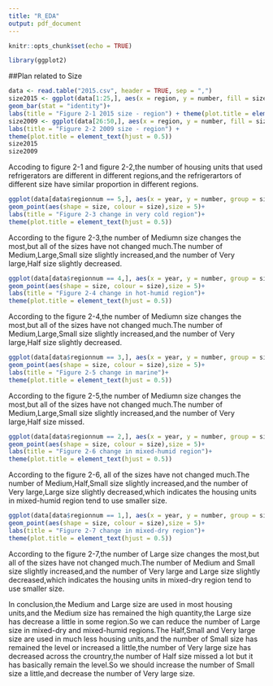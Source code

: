 ```yaml
---
title: "R_EDA"
output: pdf_document
---
```


```r
knitr::opts_chunk$set(echo = TRUE)
```

```r
library(ggplot2)
```


##Plan related to Size

```r
data <- read.table("2015.csv", header = TRUE, sep = ",") 
size2015 <- ggplot(data[1:25,], aes(x = region, y = number, fill = size ))+
geom_bar(stat = "identity")+
labs(title = "Figure 2-1 2015 size - region") + theme(plot.title = element_text(hjust = 0.5))
size2009 <- ggplot(data[26:50,], aes(x = region, y = number, fill = size))+ geom_bar(stat = "identity")+
labs(title = "Figure 2-2 2009 size - region") +
theme(plot.title = element_text(hjust = 0.5))
size2015
size2009
```
Accoding to figure 2-1 and figure 2-2,the number of housing units that used refrigerators are different in different regions,and the refrigerartors of different size have similar proportion in different regions.
```r
ggplot(data[data$regionnum == 5,], aes(x = year, y = number, group = size))+ geom_line()+
geom_point(aes(shape = size, colour = size),size = 5)+
labs(title = "Figure 2-3 change in very cold region")+
theme(plot.title = element_text(hjust = 0.5))
```
According to the figure 2-3,the number of Mediumn size changes the most,but all of the sizes have not changed much.The number of Medium,Large,Small size slightly increased,and the number of Very large,Half size slightly decreased.
```r
ggplot(data[data$regionnum == 4,], aes(x = year, y = number, group = size))+ geom_line()+
geom_point(aes(shape = size, colour = size),size = 5)+
labs(title = "Figure 2-4 change in hot-humid region")+
theme(plot.title = element_text(hjust = 0.5))
```
According to the figure 2-4,the number of Mediumn size changes the most,but all of the sizes have not changed much.The number of Medium,Large,Small size slightly increased,and the number of Very large,Half size slightly decreased.
```r
ggplot(data[data$regionnum == 3,], aes(x = year, y = number, group = size))+ geom_line()+
geom_point(aes(shape = size, colour = size),size = 5)+
labs(title = "Figure 2-5 change in marine")+
theme(plot.title = element_text(hjust = 0.5))
```
According to the figure 2-5,the number of Mediumn size changes the most,but all of the sizes have not changed much.The number of Medium,Large,Small size slightly increased,and the number of Very large,Half size missed.
```r
ggplot(data[data$regionnum == 2,], aes(x = year, y = number, group = size))+ geom_line()+
geom_point(aes(shape = size, colour = size),size = 5)+
labs(title = "Figure 2-6 change in mixed-humid region")+
theme(plot.title = element_text(hjust = 0.5))
```
According to the figure 2-6, all of the sizes have not changed much.The number of Medium,Half,Small size slightly increased,and the number of Very large,Large size slightly decreased,which indicates the housing units in mixed-humid region tend to use smaller size.
```r
ggplot(data[data$regionnum == 1,], aes(x = year, y = number, group = size))+ geom_line()+
geom_point(aes(shape = size, colour = size),size = 5)+
labs(title = "Figure 2-7 change in mixed-dry region")+
theme(plot.title = element_text(hjust = 0.5))
```
According to the figure 2-7,the number of Large size changes the most,but all of the sizes have not changed much.The number of Medium and Small size slightly increased,and the number of Very large and Large size slightly decreased,which indicates the housing units in mixed-dry region tend to use smaller size.

In conclusion,the Medium and Large size are used in most housing units,and the Medium size has remained the high quantity,the Large size has decrease a little in some region.So we can reduce the number of Large size in mixed-dry and mixed-humid regions.The Half,Small and Very large size are used in much less housing units,and the number of Small size has remained the level or increased a little,the number of Very large size has decreased across the crountry,the number of Half size missed a lot but it has basically remain the level.So we should increase the number of Small size a little,and decrease the number of Very large size.


             
             



   

